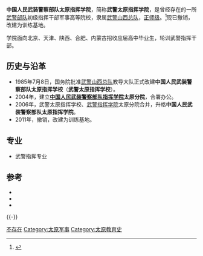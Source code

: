 {{coord|37.63219|112.38264|display=title}}
{{高校
|名称    ={{nowrap|中国人民武装警察部队太原指挥学院}}
|外文名  =
|图像    =
|图像说明=[[中华人民共和国人民警察警徽|中华人民共和国人民警察警徽]]<sub>（83式）</sub>
|校训    =
|建校    =1985年7月8日
|闭校    =2011年
|类型    =武警军事高校
|校长    =
|院长    =？
|头衔    =政委
|头衔者 =？
|书记    =
|教师    =
|职工    =
|学生    =
|地址    ={{CHN}}[[山西省|山西省]][[太原市|太原市]][[民航街|民航街]]
|校园环境=
|面积    =88.7万平方米
|代表色  =
|隶属    =[[武警山西总队|武警山西总队]]
|邮编    =030031
|电话    =
|网站    =
|标志    =
|脚注    =
}}

'''中国人民武装警察部队太原指挥学院'''，简称'''武警太原指挥学院'''，是曾经存在的一所[[武警部队|武警部队]]初级指挥干部军事高等院校，隶属[[武警山西总队|武警山西总队]]，[[正师级|正师级]]。<ref>{{Cite web |url=http://www.cbe21.com/yewu/gaoxiao/wujing_ty/index.htm |title=武警太原指挥学院05年招生 |accessdate=2011-03-11 |archive-date=2013-04-25 |archive-url=https://archive.is/20130425094305/http://www.cbe21.com/yewu/gaoxiao/wujing_ty/index.htm |dead-url=no }}</ref>现已撤销，改建为训练基地。

学院面向北京、天津、陕西、合肥、内蒙古招收应届高中毕业生，轮训武警指挥干部。

== 历史与沿革 ==
*1985年7月8日，国务院批准[[武警山西总队|武警山西总队]]教导大队正式改建'''中国人民武装警察部队太原指挥学校'''（'''武警太原指挥学校'''）。
*2004年，建立'''[[中国人民武装警察部队指挥学院|中国人民武装警察部队指挥学院]]太原分院'''，合署办公。
*2006年，武警太原指挥学校、[[武警指挥学院|武警指挥学院]]太原分院合并，升格'''中国人民武装警察部队太原指挥学院'''。
*2011年，撤销，改建为训练基地。
== 专业 ==
*武警指挥专业
==参考==
{{Reflist}}
{{ReflistH}}
* {{cite news|author=孙淑娟|title=武警太原指挥学院 创新政治理论教学形式|url=http://news.sohu.com/20101122/n277806301.shtml|newspaper=解放军报|date=2010-11-22|accessdate=2011-03-11|archive-date=2018-10-14|archive-url=https://web.archive.org/web/20181014014228/http://news.sohu.com/20101122/n277806301.shtml|dead-url=no}}
*  {{cite news|author=孙玉山，刘伯礼|title=武警太原指挥学院百名“兵王”展绝活|url=http://news.xinhuanet.com/mil/2010-11/22/c_12802237.htm|newspaper=人民武警报|date=2010-11-22|accessdate=2011-03-11|archive-date=2010-11-26|archive-url=https://web.archive.org/web/20101126114553/http://news.xinhuanet.com/mil/2010-11/22/c_12802237.htm|dead-url=no}}
*  {{cite news|author=刘利军，李凯军，郭志兵|title=血库告急 武警太原指挥学院官兵献血8万毫升|url=http://news.qq.com/a/20091222/001113.htm|newspaper=人民武警报|date=2009-12-22}}
{{ReflistF}}
{{-}}
{{武警院校}}
{{山西高等院校|nocat}}
[[Category:太原高等院校|不存在]]
[[Category:太原军事|Category:太原军事]]
[[Category:太原教育史|Category:太原教育史]]